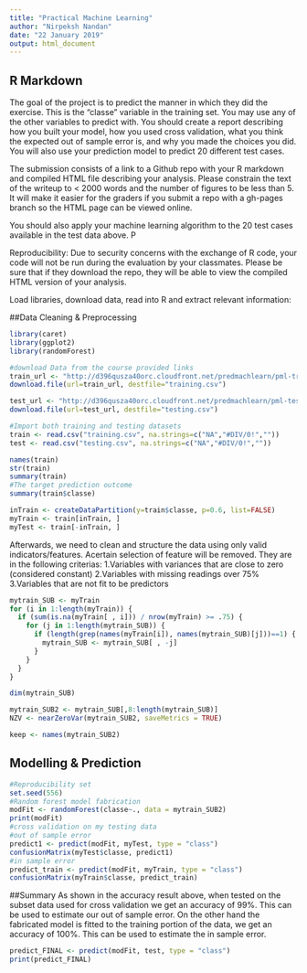 ---
title: "Practical Machine Learning"
author: "Nirpeksh Nandan"
date: "22 January 2019"
output: html_document
---


## R Markdown

The goal of the project is to predict the manner in which they did the exercise. This is the "classe" variable in the training set. You may use any of the other variables to predict with. You should create a report describing how you built your model, how you used cross validation, what you think the expected out of sample error is, and why you made the choices you did. You will also use your prediction model to predict 20 different test cases.

The submission consists of a link to a Github repo with your R markdown and compiled HTML file describing your analysis. Please constrain the text of the writeup to < 2000 words and the number of figures to be less than 5. It will make it easier for the graders if you submit a repo with a gh-pages branch so the HTML page can be viewed online.

You should also apply your machine learning algorithm to the 20 test cases available in the test data above. P

Reproducibility: Due to security concerns with the exchange of R code, your code will not be run during the evaluation by your classmates. Please be sure that if they download the repo, they will be able to view the compiled HTML version of your analysis.

Load libraries, download data, read into R and extract relevant information:

##Data Cleaning & Preprocessing
```{r }
library(caret)
library(ggplot2)
library(randomForest)

#download Data from the course provided links
train_url <- "http://d396qusza40orc.cloudfront.net/predmachlearn/pml-training.csv"
download.file(url=train_url, destfile="training.csv")

test_url <- "http://d396qusza40orc.cloudfront.net/predmachlearn/pml-testing.csv"
download.file(url=test_url, destfile="testing.csv")

#Import both training and testing datasets
train <- read.csv("training.csv", na.strings=c("NA","#DIV/0!",""))
test <- read.csv("testing.csv", na.strings=c("NA","#DIV/0!",""))

names(train)
str(train)
summary(train)
#The target prediction outcome
summary(train$classe)

inTrain <- createDataPartition(y=train$classe, p=0.6, list=FALSE)
myTrain <- train[inTrain, ]
myTest <- train[-inTrain, ]
```
Afterwards, we need to clean and structure the data using only valid indicators/features. Acertain selection of feature will be removed. They are in the following criterias: 1.Variables with variances that are close to zero (considered constant) 2.Variables with missing readings over 75% 3.Variables that are not fit to be predictors
```{r}
mytrain_SUB <- myTrain
for (i in 1:length(myTrain)) {
  if (sum(is.na(myTrain[ , i])) / nrow(myTrain) >= .75) {
    for (j in 1:length(mytrain_SUB)) {
      if (length(grep(names(myTrain[i]), names(mytrain_SUB)[j]))==1) {
        mytrain_SUB <- mytrain_SUB[ , -j]
      }
    }
  }
}

dim(mytrain_SUB)

mytrain_SUB2 <- mytrain_SUB[,8:length(mytrain_SUB)]
NZV <- nearZeroVar(mytrain_SUB2, saveMetrics = TRUE)

keep <- names(mytrain_SUB2)
```
## Modelling & Prediction

```{r}
#Reproducibility set
set.seed(556)
#Random forest model fabrication
modFit <- randomForest(classe~., data = mytrain_SUB2)
print(modFit)
#cross validation on my testing data
#out of sample error
predict1 <- predict(modFit, myTest, type = "class")
confusionMatrix(myTest$classe, predict1)
#in sample error
predict_train <- predict(modFit, myTrain, type = "class")
confusionMatrix(myTrain$classe, predict_train)
```
##Summary
As shown in the accuracy result above, when tested on the subset data used for cross validation we get an accuracy of 99%. This can be used to estimate our out of sample error. On the other hand the fabricated model is fitted to the training portion of the data, we get an accuracy of 100%. This can be used to estimate the in sample error.
```{r}
predict_FINAL <- predict(modFit, test, type = "class")
print(predict_FINAL)
```